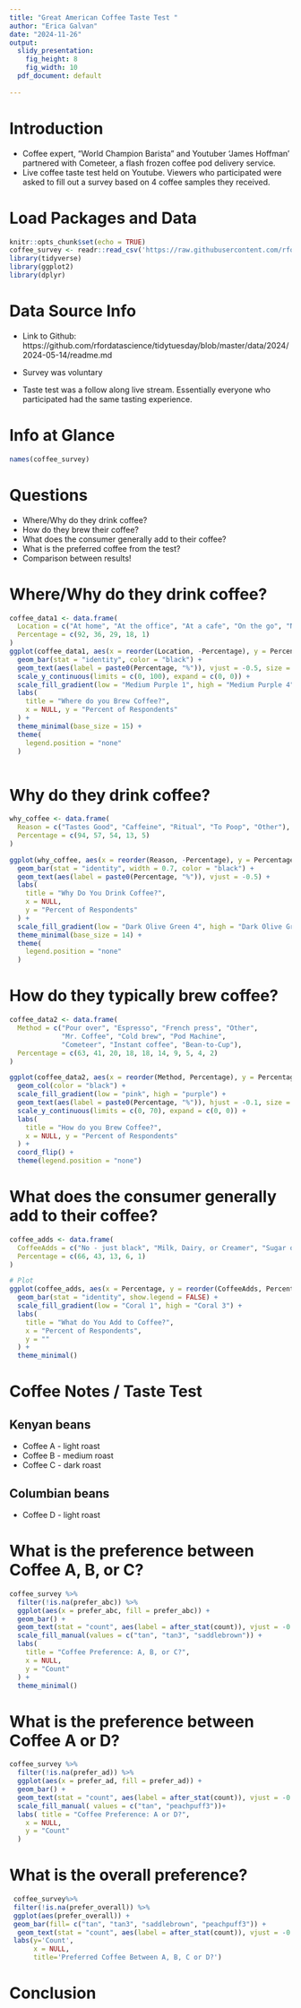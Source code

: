 ```yaml
---
title: "Great American Coffee Taste Test "
author: "Erica Galvan"
date: "2024-11-26"
output:
  slidy_presentation:
    fig_height: 8
    fig_width: 10
  pdf_document: default
 
---
```

# Introduction
* Coffee expert, "World Champion Barista" and Youtuber 'James Hoffman' partnered with Cometeer, a flash frozen coffee pod delivery service.  
* Live coffee taste test held on Youtube. Viewers who participated were asked to fill out a survey based on 4 coffee samples they received. 

# Load Packages and Data
```r
knitr::opts_chunk$set(echo = TRUE)
coffee_survey <- readr::read_csv('https://raw.githubusercontent.com/rfordatascience/tidytuesday/master/data/2024/2024-05-14/coffee_survey.csv')
library(tidyverse)
library(ggplot2)
library(dplyr)
```

# Data Source Info
* Link to Github: 
 https://github.com/rfordatascience/tidytuesday/blob/master/data/2024/2024-05-14/readme.md

* Survey was voluntary
* Taste test was a follow along live stream. Essentially everyone who participated had the same tasting experience.

# Info at Glance 
```r
names(coffee_survey)


```
# Questions
* Where/Why do they drink coffee?
* How do they brew their coffee?
* What does the consumer generally add to their coffee?
* What is the preferred coffee from the test? 
* Comparison between results! 



# Where/Why do they drink coffee?
```r
coffee_data1 <- data.frame(
  Location = c("At home", "At the office", "At a cafe", "On the go", "None of these"),
  Percentage = c(92, 36, 29, 18, 1)
)
ggplot(coffee_data1, aes(x = reorder(Location, -Percentage), y = Percentage, fill = Percentage)) +
  geom_bar(stat = "identity", color = "black") +
  geom_text(aes(label = paste0(Percentage, "%")), vjust = -0.5, size = 4.5) +
  scale_y_continuous(limits = c(0, 100), expand = c(0, 0)) +
  scale_fill_gradient(low = "Medium Purple 1", high = "Medium Purple 4") +  
  labs(
    title = "Where do you Brew Coffee?",
    x = NULL, y = "Percent of Respondents"
  ) +
  theme_minimal(base_size = 15) +
  theme(
    legend.position = "none"  
  )



```
# Why do they drink coffee?
```r
why_coffee <- data.frame(
  Reason = c("Tastes Good", "Caffeine", "Ritual", "To Poop", "Other"),
  Percentage = c(94, 57, 54, 13, 5)
)

ggplot(why_coffee, aes(x = reorder(Reason, -Percentage), y = Percentage, fill = Percentage)) +
  geom_bar(stat = "identity", width = 0.7, color = "black") +
  geom_text(aes(label = paste0(Percentage, "%")), vjust = -0.5) + 
  labs(
    title = "Why Do You Drink Coffee?",
    x = NULL,
    y = "Percent of Respondents"
  ) +
  scale_fill_gradient(low = "Dark Olive Green 4", high = "Dark Olive Green 1") + 
  theme_minimal(base_size = 14) +
  theme(
    legend.position = "none"
  )

```

# How do they typically brew coffee?
```r

coffee_data2 <- data.frame(
  Method = c("Pour over", "Espresso", "French press", "Other", 
             "Mr. Coffee", "Cold brew", "Pod Machine", 
             "Cometeer", "Instant coffee", "Bean-to-Cup"),
  Percentage = c(63, 41, 20, 18, 18, 14, 9, 5, 4, 2)
)

ggplot(coffee_data2, aes(x = reorder(Method, Percentage), y = Percentage, fill = Percentage)) +
  geom_col(color = "black") +
  scale_fill_gradient(low = "pink", high = "purple") +
  geom_text(aes(label = paste0(Percentage, "%")), hjust = -0.1, size = 4.5) +
  scale_y_continuous(limits = c(0, 70), expand = c(0, 0)) +
  labs(
    title = "How do you Brew Coffee?",
    x = NULL, y = "Percent of Respondents"
  ) +
  coord_flip() +
  theme(legend.position = "none")

```


# What does the consumer generally add to their coffee?
```r
 
coffee_adds <- data.frame(
  CoffeeAdds = c("No - just black", "Milk, Dairy, or Creamer", "Sugar or sweetener", "Flavor syrup", "Other"),
  Percentage = c(66, 43, 13, 6, 1)
)

# Plot
ggplot(coffee_adds, aes(x = Percentage, y = reorder(CoffeeAdds, Percentage), fill = Percentage)) +
  geom_bar(stat = "identity", show.legend = FALSE) +
  scale_fill_gradient(low = "Coral 1", high = "Coral 3") + 
  labs(
    title = "What do You Add to Coffee?",
    x = "Percent of Respondents",
    y = ""
  ) +
  theme_minimal() 

```


# Coffee Notes / Taste Test 
## Kenyan beans
* Coffee A - light roast 
* Coffee B - medium roast
* Coffee C - dark roast

## Columbian beans
* Coffee D -  light roast



# What is the preference between Coffee A, B, or C?
```r
coffee_survey %>%
  filter(!is.na(prefer_abc)) %>%
  ggplot(aes(x = prefer_abc, fill = prefer_abc)) +
  geom_bar() +
  geom_text(stat = "count", aes(label = after_stat(count)), vjust = -0.5) + 
  scale_fill_manual(values = c("tan", "tan3", "saddlebrown")) +
  labs(
    title = "Coffee Preference: A, B, or C?", 
    x = NULL,
    y = "Count"
  ) +
  theme_minimal()

```
  
# What is the preference between Coffee A or D?
```r
coffee_survey %>% 
  filter(!is.na(prefer_ad)) %>% 
  ggplot(aes(x = prefer_ad, fill = prefer_ad)) + 
  geom_bar() + 
  geom_text(stat = "count", aes(label = after_stat(count)), vjust = -0.5) + 
  scale_fill_manual( values = c("tan", "peachpuff3"))+
  labs( title = "Coffee Preference: A or D?",
    x = NULL,
    y = "Count"
  )


```

# What is the overall preference?
```r
 coffee_survey%>% 
 filter(!is.na(prefer_overall)) %>%
 ggplot(aes(prefer_overall)) +
 geom_bar(fill= c("tan", "tan3", "saddlebrown", "peachpuff3")) +
  geom_text(stat = "count", aes(label = after_stat(count)), vjust = -0.5) + 
 labs(y='Count',
      x = NULL,
      title='Preferred Coffee Between A, B, C or D?')


```
# Conclusion 


